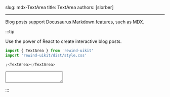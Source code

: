 slug: mdx-TextArea
title: TextArea
authors: [slorber]

---


Blog posts support [Docusaurus Markdown features](https://docusaurus.io/docs/markdown-features), such as [MDX](https://mdxjs.com/).

:::tip

Use the power of React to create interactive blog posts.

```js
import { TextArea } from 'rewind-uikit'
import 'rewind-uikit/dist/style.css'

;<TextArea></TextArea>
```

<TextArea></TextArea>
:::
